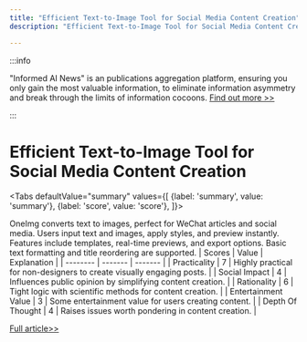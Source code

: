 ```yaml
---
title: "Efficient Text-to-Image Tool for Social Media Content Creation"
description: "Efficient Text-to-Image Tool for Social Media Content Creation"

---
```



:::info

"Informed AI News" is an publications aggregation platform, ensuring you only gain the most valuable information, to eliminate information asymmetry and break through the limits of information cocoons.  [Find out more >>](/)

:::

# Efficient Text-to-Image Tool for Social Media Content Creation


<Tabs
	defaultValue="summary"
	values={[
	{label: 'summary', value: 'summary'},
	{label: 'score', value: 'score'},
]}>
<TabItem value="summary">


OneImg converts text to images, perfect for WeChat articles and social media. Users input text and images, apply styles, and preview instantly. Features include templates, real-time previews, and export options. Basic text formatting and title reordering are supported.
</TabItem>
<TabItem value="score">
	| Scores     | Value   | Explanation |
	| -------- | ------- | ------- |
	| Practicality  | 7    | Highly practical for non-designers to create visually engaging posts.    |
	| Social Impact | 4     | Influences public opinion by simplifying content creation.    |
	| Rationality    | 6    | Tight logic with scientific methods for content creation.    |
	| Entertainment Value    | 3    | Some entertainment value for users creating content.    |
	| Depth Of Thought    | 4    | Raises issues worth pondering in content creation.    |
</TabItem>
</Tabs>

[Full article>>](https://github.com/ruanyf/weekly/issues/5268)
